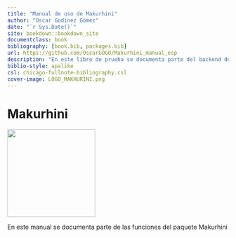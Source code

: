 ```yaml
---
title: "Manual de uso de Makurhini"
author: "Oscar Godínez Gómez"
date: "`r Sys.Date()`"
site: bookdown::bookdown_site
documentclass: book
bibliography: [book.bib, packages.bib]
url: https://github.com/OscarGOGO/Makurhini_manual_esp
description: "En este libro de prueba se documenta parte del backend de Biodiversidades"
biblio-style: apalike
csl: chicago-fullnote-bibliography.csl
cover-image: LOGO_MAKHURINI.png
---
```


# Makurhini {.unnumbered}

![](C:/Users/oscta/OneDrive/Pictures/LOGO_MAKHURINI.png){width="200"}

En este manual se documenta parte de las funciones del paquete Makurhini